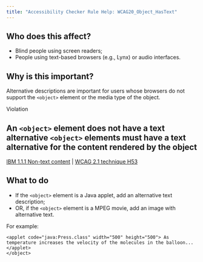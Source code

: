```yaml
---
title: "Accessibility Checker Rule Help: WCAG20_Object_HasText"
---
```


<div className="toolHelp">
<Row>
<Column colLg={5} colMd={3} colSm={4} className="toolLeft">

## Who does this affect?

* Blind people using screen readers;
* People using text-based browsers (e.g., Lynx) or audio interfaces.

## Why is this important?

Alternative descriptions are important for users whose browsers do not support the `<object>` element or the media type of the object.

</Column>
<Column colLg={11} colMd={5} colSm={4} className="toolMain">

<div className="level-violation">
Violation
</div>

## An `<object>` element does not have a text alternative `<object>` elements must have a text alternative for the content rendered by the object 

[IBM 1.1.1 Non-text content](http://www.ibm.com/able/guidelines/ci162/non_text_content.html) | [WCAG 2.1 technique H53](https://www.w3.org/WAI/WCAG21/Techniques/html/H53)

<div id="elementLocation">
</div>

## What to do

* If the `<object>` element is a Java applet, add an alternative text description;
* OR, if the `<object>` element is a MPEG movie, add an image with alternative text.

For example:

``` <object classid="java:Press.class" width="500" height="500" title="Java applet: how temperature affects pressure.">
<applet code="java:Press.class" width="500" height="500"> As temperature increases the velocity of the molecules in the balloon...
</applet>
</object>
```

</Column>
</Row>
</div>

